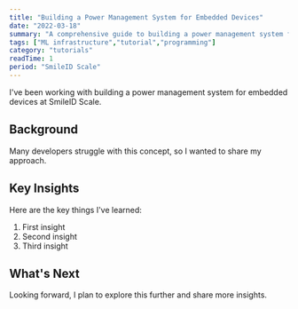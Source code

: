 ```yaml
---
title: "Building a Power Management System for Embedded Devices"
date: "2022-03-18"
summary: "A comprehensive guide to building a power management system for embedded devices. Learn the fundamentals and best practices."
tags: ["ML infrastructure","tutorial","programming"]
category: "tutorials"
readTime: 1
period: "SmileID Scale"
---
```


I've been working with building a power management system for embedded devices at SmileID Scale.

## Background

Many developers struggle with this concept, so I wanted to share my approach.

## Key Insights

Here are the key things I've learned:

1. First insight
2. Second insight
3. Third insight

## What's Next

Looking forward, I plan to explore this further and share more insights.

